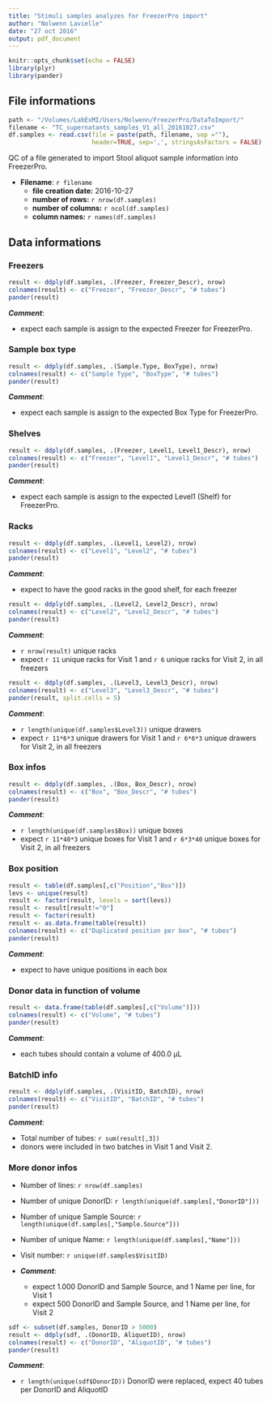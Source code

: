 ```yaml
---
title: "Stimuli samples analyzes for FreezerPro import"
author: "Nolwenn Lavielle"
date: "27 oct 2016"
output: pdf_document
---
```


```r
knitr::opts_chunk$set(echo = FALSE)
library(plyr)
library(pander)
```

## File informations

```r
path <- "/Volumes/LabExMI/Users/Nolwenn/FreezerPro/DataToImport/"
filename <- "TC_supernatants_samples_V1_all_20161027.csv"
df.samples <- read.csv(file = paste(path, filename, sep =""), 
                       header=TRUE, sep=',', stringsAsFactors = FALSE)
```

QC of a file generated to import Stool aliquot sample information into FreezerPro.

* **Filename**: `r filename`
  + **file creation date:** 2016-10-27
  + **number of rows:** `r nrow(df.samples)`
  + **number of columns:** `r ncol(df.samples)`
  + **column names:** `r names(df.samples)`

## Data informations

### Freezers

```r
result <- ddply(df.samples, .(Freezer, Freezer_Descr), nrow)
colnames(result) <- c("Freezer", "Freezer_Descr", "# tubes")
pander(result)
```

***Comment***: 

* expect each sample is assign to the expected Freezer for FreezerPro.

### Sample box type

```r
result <- ddply(df.samples, .(Sample.Type, BoxType), nrow)
colnames(result) <- c("Sample Type", "BoxType", "# tubes")
pander(result)
```

***Comment***: 

* expect each sample is assign to the expected Box Type for FreezerPro.

### Shelves

```r
result <- ddply(df.samples, .(Freezer, Level1, Level1_Descr), nrow)
colnames(result) <- c("Freezer", "Level1", "Level1_Descr", "# tubes")
pander(result)
```

***Comment***: 

* expect each sample is assign to the expected Level1 (Shelf) for FreezerPro.

### Racks

```r
result <- ddply(df.samples, .(Level1, Level2), nrow)
colnames(result) <- c("Level1", "Level2", "# tubes")
pander(result)
```

***Comment***: 

* expect to have the good racks in the good shelf, for each freezer

```r
result <- ddply(df.samples, .(Level2, Level2_Descr), nrow)
colnames(result) <- c("Level2", "Level2_Descr", "# tubes")
pander(result)
```

***Comment***:

* `r nrow(result)` unique racks
* expect `r 11` unique racks for Visit 1 and `r 6` unique racks for Visit 2, in all freezers

```r
result <- ddply(df.samples, .(Level3, Level3_Descr), nrow)
colnames(result) <- c("Level3", "Level3_Descr", "# tubes")
pander(result, split.cells = 5)
```

***Comment***:

* `r length(unique(df.samples$Level3))` unique drawers
* expect `r 11*6*3` unique drawers for Visit 1 and `r 6*6*3` unique drawers for Visit 2, in all freezers

### Box infos

```r
result <- ddply(df.samples, .(Box, Box_Descr), nrow)
colnames(result) <- c("Box", "Box_Descr", "# tubes")
pander(result)
```

***Comment***:

* `r length(unique(df.samples$Box))` unique boxes
* expect `r 11*40*3` unique boxes for Visit 1 and `r 6*3*40` unique boxes for Visit 2, in all freezers

### Box position

```r
result <- table(df.samples[,c("Position","Box")])
levs <- unique(result)
result <- factor(result, levels = sort(levs))
result <- result[result!="0"]
result <- factor(result)
result <- as.data.frame(table(result))
colnames(result) <- c("Duplicated position per box", "# tubes")
pander(result)
```

***Comment***: 

* expect to have unique positions in each box

### Donor data in function of volume

```r
result <- data.frame(table(df.samples[,c("Volume")]))
colnames(result) <- c("Volume", "# tubes")
pander(result)
```

***Comment***:

* each tubes should contain a volume of 400.0 µL

### BatchID info

```r
result <- ddply(df.samples, .(VisitID, BatchID), nrow)
colnames(result) <- c("VisitID", "BatchID", "# tubes")
pander(result)
```

***Comment***: 

* Total number of tubes: `r sum(result[,3])`
* donors were included in two batches in Visit 1 and Visit 2.

### More donor infos

* Number of lines: `r nrow(df.samples)`
* Number of unique DonorID: `r length(unique(df.samples[,"DonorID"]))`
* Number of unique Sample Source: `r length(unique(df.samples[,"Sample.Source"]))`
* Number of unique Name: `r length(unique(df.samples[,"Name"]))`
* Visit number: `r unique(df.samples$VisitID)`
* ***Comment***: 

    * expect 1.000 DonorID and Sample Source, and 1 Name per line, for Visit 1
    * expect 500 DonorID and Sample Source, and 1 Name per line, for Visit 2

```r
sdf <- subset(df.samples, DonorID > 5000)
result <- ddply(sdf, .(DonorID, AliquotID), nrow)
colnames(result) <- c("DonorID", "AliquotID", "# tubes")
pander(result)
```

***Comment***: 

* `r length(unique(sdf$DonorID))` DonorID were replaced, expect 40 tubes per DonorID and AliquotID